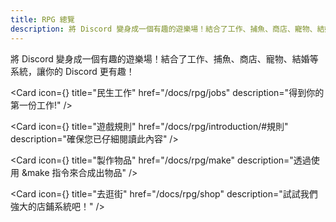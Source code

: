 ```yaml
---
title: RPG 總覽
description: 將 Discord 變身成一個有趣的遊樂場！結合了工作、捕魚、商店、寵物、結婚等系統，讓你的 Discord 更有趣！
---
```



將 Discord 變身成一個有趣的遊樂場！結合了工作、捕魚、商店、寵物、結婚等系統，讓你的 Discord 更有趣！

<div className='flex flex-row gap-2.5 mt-4 mb-8'>

<LinkButton
  variant="primary"
  href="/docs/rpg/introduction"
  children="開始使用"
/>

</div>

<Cards>

<Card
  icon={<CircleDollarSign />}
  title="民生工作"
  href="/docs/rpg/jobs"
  description="得到你的第一份工作!"
/>

<Card
  icon={<Milestone />}
  title="遊戲規則"
  href="/docs/rpg/introduction/#規則"
  description="確保您已仔細閱讀此內容"
/>

<Card
  icon={<ScissorsLineDashed />}
  title="製作物品"
  href="/docs/rpg/make"
  description="透過使用 &make 指令來合成出物品"
/>

<Card
  icon={<ShoppingCart />}
  title="去逛街"
  href="/docs/rpg/shop"
  description="試試我們強大的店鋪系統吧！"
/>

</Cards>

<Adsense />
